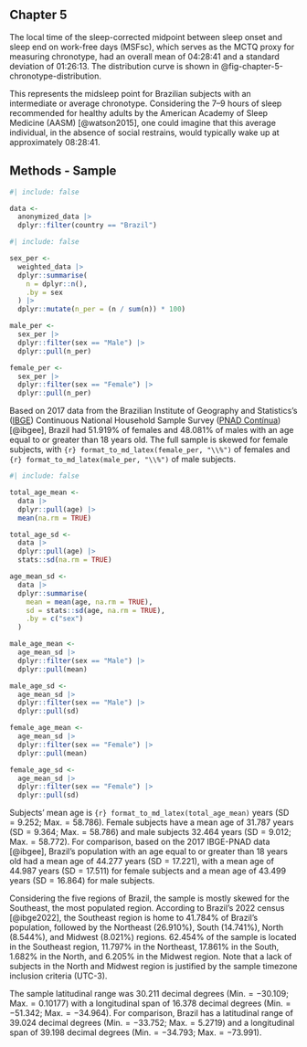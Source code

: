## Chapter 5


<!-- $\text{`{r} weighted_data |> dplyr::pull(msf_sc) |> mean() |> hms::as_hms() |> lubritime::round_time()`}$ -->

<!-- $\text{`{r} weighted_data |> dplyr::pull(msf_sc) |> stats::sd() |> hms::as_hms() |> lubritime::round_time()`}$ -->

The local time of the sleep-corrected midpoint between sleep onset and sleep end on work-free days (MSFsc), which serves as the MCTQ proxy for measuring chronotype, had an overall mean of  $\text{04:28:41}$ and a standard deviation of $\text{01:26:13}$. The distribution curve is shown in @fig-chapter-5-chronotype-distribution.

<!-- $\text{`{r} weighted_data |> dplyr::pull(msf_sc) |> mean() %>% `+`(hms::parse_hm("04:00")) |> hms::as_hms() |> lubritime::round_time()`}$ -->

This represents the midsleep point for Brazilian subjects with an intermediate or average chronotype. Considering the 7–9 hours of sleep recommended for healthy adults by the American Academy of Sleep Medicine (AASM) [@watson2015], one could imagine that this average individual, in the absence of social restrains, would typically wake up at approximately $\text{08:28:41}$.

## Methods - Sample

```r
#| include: false

data <- 
  anonymized_data |> 
  dplyr::filter(country == "Brazil")
```

```r
#| include: false

sex_per <- 
  weighted_data |> 
  dplyr::summarise(
    n = dplyr::n(), 
    .by = sex
  ) |>
  dplyr::mutate(n_per = (n / sum(n)) * 100)

male_per <- 
  sex_per |> 
  dplyr::filter(sex == "Male") |>
  dplyr::pull(n_per)

female_per <- 
  sex_per |> 
  dplyr::filter(sex == "Female") |>
  dplyr::pull(n_per)
```

Based on 2017 data from the Brazilian Institute of Geography and Statistics's ([IBGE](https://www.ibge.gov.br/)) Continuous National Household Sample Survey ([PNAD Contínua](https://www.ibge.gov.br/estatisticas/sociais/trabalho/17270-pnad-continua.html)) [@ibgee], Brazil had $51.919\%$ of females and $48.081\%$ of males with an age equal to or greater than 18 years old. The full sample is skewed for female subjects, with `{r} format_to_md_latex(female_per, "\\%")` of females and `{r} format_to_md_latex(male_per, "\\%")` of male subjects.

```r
#| include: false

total_age_mean <- 
  data |>
  dplyr::pull(age) |>
  mean(na.rm = TRUE)

total_age_sd <- 
  data |>
  dplyr::pull(age) |>
  stats::sd(na.rm = TRUE)

age_mean_sd <- 
  data |> 
  dplyr::summarise(
    mean = mean(age, na.rm = TRUE),
    sd = stats::sd(age, na.rm = TRUE),
    .by = c("sex")
  )

male_age_mean <- 
  age_mean_sd |> 
  dplyr::filter(sex == "Male") |>
  dplyr::pull(mean)

male_age_sd <- 
  age_mean_sd |> 
  dplyr::filter(sex == "Male") |>
  dplyr::pull(sd)

female_age_mean <- 
  age_mean_sd |> 
  dplyr::filter(sex == "Female") |>
  dplyr::pull(mean)

female_age_sd <- 
  age_mean_sd |> 
  dplyr::filter(sex == "Female") |>
  dplyr::pull(sd)
```

Subjects' mean age is `{r} format_to_md_latex(total_age_mean)` years ($\text{SD} = 9.252$; $\text{Max.} = 58.786$). Female subjects have a mean age of $31.787$ years ($\text{SD} = 9.364$; $\text{Max.} = 58.786$) and male subjects $32.464$ years ($\text{SD} = 9.012$; $\text{Max.} = 58.772$). For comparison, based on the 2017 IBGE-PNAD data [@ibgee], Brazil’s population with an age equal to or greater than $18$ years old had a mean age of $44.277$ years ($\text{SD} = 17.221$), with a mean age of $44.987$ years ($\text{SD} = 17.511$) for female subjects and a mean age of $43.499$ years ($\text{SD} = 16.864$) for male subjects.

Considering the five regions of Brazil, the sample is mostly skewed for the Southeast, the most populated region. According to Brazil’s 2022 census [@ibge2022], the Southeast region is home to $41.784\%$ of Brazil’s population, followed by the Northeast ($26.910\%$), South ($14.741\%$), North ($8.544\%$), and Midwest ($8.021\%$) regions. $62.454\%$ of the sample is located in the Southeast region, $11.797\%$ in the Northeast, $17.861\%$ in the South, $1.682\%$ in the North, and $6.205\%$ in the Midwest region. Note that a lack of subjects in the North and Midwest region is justified by the sample timezone inclusion criteria (UTC-3).

The sample latitudinal range was $30.211$ decimal degrees ($\text{Min.} = -30.109$; $\text{Max.} = 0.10177$) with a longitudinal span of $16.378$ decimal degrees ($\text{Min.} = -51.342$; $\text{Max.} = -34.964$). For comparison, Brazil has a latitudinal range of $39.024$ decimal degrees ($\text{Min.} = -33.752$; $\text{Max.} = 5.2719$) and a longitudinal span of $39.198$ decimal degrees ($\text{Min.} = -34.793$; $\text{Max.} = -73.991$). 
